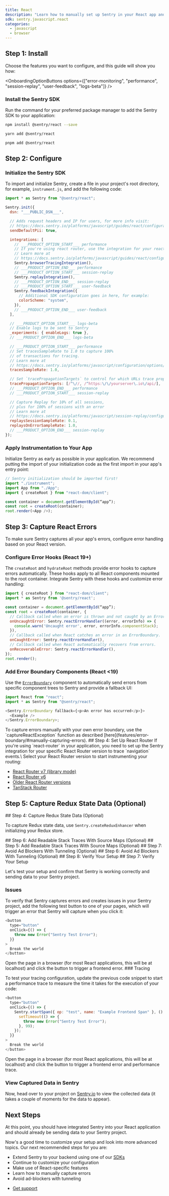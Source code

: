 ```yaml
---
title: React
description: "Learn how to manually set up Sentry in your React app and capture your first errors."
sdk: sentry.javascript.react
categories:
  - javascript
  - browser
---
```


<PlatformContent includePath="llm-rules-platform" />

<PlatformContent includePath="getting-started-prerequisites" />

## Step 1: Install

Choose the features you want to configure, and this guide will show you how:

<OnboardingOptionButtons
  options={["error-monitoring", "performance", "session-replay", "user-feedback", "logs-beta"]}
/>

<PlatformContent includePath="getting-started-features-expandable" />

### Install the Sentry SDK

Run the command for your preferred package manager to add the Sentry SDK to your application:

```bash {tabTitle:npm}
npm install @sentry/react --save
```

```bash {tabTitle:yarn}
yarn add @sentry/react
```

```bash {tabTitle:pnpm}
pnpm add @sentry/react
```

## Step 2: Configure

### Initialize the Sentry SDK

To import and initialize Sentry, create a file in your project's root directory, for example, `instrument.js`, and add the following code:

```javascript {filename:instrument.js}
import * as Sentry from "@sentry/react";

Sentry.init({
  dsn: "___PUBLIC_DSN___",

  // Adds request headers and IP for users, for more info visit:
  // https://docs.sentry.io/platforms/javascript/guides/react/configuration/options/#sendDefaultPii
  sendDefaultPii: true,

  integrations: [
    // ___PRODUCT_OPTION_START___ performance
    // If you're using react router, use the integration for your react router version instead.
    // Learn more at
    // https://docs.sentry.io/platforms/javascript/guides/react/configuration/integrations/react-router/
    Sentry.browserTracingIntegration(),
    // ___PRODUCT_OPTION_END___ performance
    // ___PRODUCT_OPTION_START___ session-replay
    Sentry.replayIntegration(),
    // ___PRODUCT_OPTION_END___ session-replay
    // ___PRODUCT_OPTION_START___ user-feedback
    Sentry.feedbackIntegration({
      // Additional SDK configuration goes in here, for example:
      colorScheme: "system",
    }),
    // ___PRODUCT_OPTION_END___ user-feedback
  ],

  // ___PRODUCT_OPTION_START___ logs-beta
  // Enable logs to be sent to Sentry
  _experiments: { enableLogs: true },
  // ___PRODUCT_OPTION_END___ logs-beta

  // ___PRODUCT_OPTION_START___ performance
  // Set tracesSampleRate to 1.0 to capture 100%
  // of transactions for tracing.
  // Learn more at
  // https://docs.sentry.io/platforms/javascript/configuration/options/#traces-sample-rate
  tracesSampleRate: 1.0,

  // Set `tracePropagationTargets` to control for which URLs trace propagation should be enabled
  tracePropagationTargets: [/^\//, /^https:\/\/yourserver\.io\/api/],
  // ___PRODUCT_OPTION_END___ performance
  // ___PRODUCT_OPTION_START___ session-replay

  // Capture Replay for 10% of all sessions,
  // plus for 100% of sessions with an error
  // Learn more at
  // https://docs.sentry.io/platforms/javascript/session-replay/configuration/#general-integration-configuration
  replaysSessionSampleRate: 0.1,
  replaysOnErrorSampleRate: 1.0,
  // ___PRODUCT_OPTION_END___ session-replay
});
```

### Apply Instrumentation to Your App

Initialize Sentry as early as possible in your application. We recommend putting the import of your initialization code as the first import in your app's entry point:

```javascript
// Sentry initialization should be imported first!
import "./instrument";
import App from "./App";
import { createRoot } from "react-dom/client";

const container = document.getElementById(“app”);
const root = createRoot(container);
root.render(<App />);
```

## Step 3: Capture React Errors

To make sure Sentry captures all your app's errors, configure error handling based on your React version.

### Configure Error Hooks (React 19+)

The `createRoot` and `hydrateRoot` methods provide error hooks to capture errors automatically. These hooks apply to all React components mounted to the root container.
Integrate Sentry with these hooks and customize error handling:

```javascript
import { createRoot } from "react-dom/client";
import * as Sentry from '@sentry/react';

const container = document.getElementById(“app”);
const root = createRoot(container, {
  // Callback called when an error is thrown and not caught by an ErrorBoundary.
  onUncaughtError: Sentry.reactErrorHandler((error, errorInfo) => {
    console.warn('Uncaught error', error, errorInfo.componentStack);
  }),
  // Callback called when React catches an error in an ErrorBoundary.
  onCaughtError: Sentry.reactErrorHandler(),
  // Callback called when React automatically recovers from errors.
  onRecoverableError: Sentry.reactErrorHandler(),
});
root.render();
```

### Add Error Boundary Components (React \<19)

Use the [`ErrorBoundary`](features/error-boundary/) component to automatically send errors from specific component trees to Sentry and provide a fallback UI:

```javascript
import React from "react";
import * as Sentry from "@sentry/react";

<Sentry.ErrorBoundary fallback={<p>An error has occurred</p>}>
  <Example />
</Sentry.ErrorBoundary>;
```

<Alert level="info">
  To capture errors manually with your own error boundary, use the
  `captureReactException` function as described
  [here](features/error-boundary/#manually-capturing-errors).
</Alert>

<OnboardingOption optionId="performance">
## Step 4: Set Up React Router
If you're using `react-router` in your application, you need to set up the Sentry integration for your specific React Router version to trace `navigation` events.\
Select your React Router version to start instrumenting your routing:

- [React Router v7 (library mode)](features/react-router/v7)
- [React Router v6](features/react-router/v6)
- [Older React Router versions](features/react-router)
- [TanStack Router](features/tanstack-router)

## Step 5: Capture Redux State Data (Optional)

</OnboardingOption>

<OnboardingOption optionId="performance" hideForThisOption>
  ## Step 4: Capture Redux State Data (Optional)
</OnboardingOption>

To capture Redux state data, use `Sentry.createReduxEnhancer` when initializing your Redux store.

<PlatformContent includePath="configuration/redux-init" />

<OnboardingOption optionId="performance">
  ## Step 6: Add Readable Stack Traces With Source Maps (Optional)
</OnboardingOption>
<OnboardingOption optionId="performance" hideForThisOption>
  ## Step 5: Add Readable Stack Traces With Source Maps (Optional)
</OnboardingOption>

<PlatformContent includePath="getting-started-sourcemaps-short-version" />

<OnboardingOption optionId="performance">
  ## Step 7: Avoid Ad Blockers With Tunneling (Optional)
</OnboardingOption>
<OnboardingOption optionId="performance" hideForThisOption>
  ## Step 6: Avoid Ad Blockers With Tunneling (Optional)
</OnboardingOption>

<PlatformContent includePath="getting-started-tunneling" />

<OnboardingOption optionId="performance">
  ## Step 8: Verify Your Setup
</OnboardingOption>
<OnboardingOption optionId="performance" hideForThisOption>
  ## Step 7: Verify Your Setup
</OnboardingOption>

Let's test your setup and confirm that Sentry is working correctly and sending data to your Sentry project.

### Issues

To verify that Sentry captures errors and creates issues in your Sentry project, add the following test button to one of your pages, which will trigger an error that Sentry will capture when you click it:

```javascript
<button
  type="button"
  onClick={() => {
    throw new Error("Sentry Test Error");
  }}
>
  Break the world
</button>
```

<OnboardingOption optionId="performance" hideForThisOption>
  Open the page in a browser (for most React applications, this will be at
  localhost) and click the button to trigger a frontend error.
</OnboardingOption>

<PlatformContent includePath="getting-started-browser-sandbox-warning" />

<OnboardingOption optionId="performance">
### Tracing

To test your tracing configuration, update the previous code snippet to start a performance trace to measure the time it takes for the execution of your code:

```javascript
<button
  type="button"
  onClick={() => {
    Sentry.startSpan({ op: "test", name: "Example Frontend Span" }, () => {
      setTimeout(() => {
        throw new Error("Sentry Test Error");
      }, 99);
    });
  }}
>
  Break the world
</button>
```

Open the page in a browser (for most React applications, this will be at localhost) and click the button to trigger a frontend error and performance trace.

</OnboardingOption>

### View Captured Data in Sentry

Now, head over to your project on [Sentry.io](https://sentry.io/) to view the collected data (it takes a couple of moments for the data to appear).

<PlatformContent includePath="getting-started-verify-locate-data" />

## Next Steps

At this point, you should have integrated Sentry into your React application and should already be sending data to your Sentry project.

Now's a good time to customize your setup and look into more advanced topics. Our next recommended steps for you are:

- Extend Sentry to your backend using one of our [SDKs](/)
- Continue to <PlatformLink to="/configuration">customize your configuration</PlatformLink>
- Make use of <PlatformLink to="/features/redux">React-specific features</PlatformLink>
- Learn how to <PlatformLink to="/usage">manually capture errors</PlatformLink>
- Avoid ad-blockers with <PlatformLink to="/troubleshooting/#using-the-tunnel-option">tunneling</PlatformLink>

<Expandable permalink={false} title="Are you having problems setting up the SDK?">

- [Get support](https://sentry.zendesk.com/hc/en-us/)

</Expandable>
